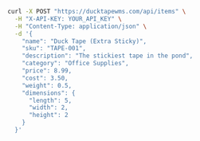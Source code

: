 ```bash
curl -X POST "https://ducktapewms.com/api/items" \
  -H "X-API-KEY: YOUR_API_KEY" \
  -H "Content-Type: application/json" \
  -d '{
    "name": "Duck Tape (Extra Sticky)", 
    "sku": "TAPE-001",
    "description": "The stickiest tape in the pond",
    "category": "Office Supplies",
    "price": 8.99,
    "cost": 3.50,
    "weight": 0.5,
    "dimensions": {
      "length": 5,
      "width": 2, 
      "height": 2
    }
  }'
```